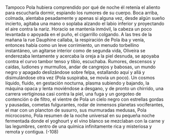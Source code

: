 Tampoco Pola hubiera comprendido por qué de noche él retenía el aliento
para escucharla dormir, espiando los rumores de su cuerpo. Boca arriba,
colmada, alentaba pesadamente y apenas si alguna vez, desde algún sueño
incierto, agitaba una mano o soplaba alzando el labio inferior y proyectando el
aire contra la nariz. Horacio se mantenía inmóvil, la cabeza un poco levantada o
apoyada en el puño, el cigarrillo colgando. A las tres de la mañana la rue
Dauphine callaba, la respiración de Pola iba y venía, entonces había como un
leve corrimiento, un menudo torbellino instantáneo, un agitarse interior como de
segunda vida, Oliveira se enderezaba lentamente y acercaba la oreja a la piel
desnuda, se apoyaba contra el curvo tambor tenso y tibio, escuchaba. Rumores,
descensos y caídas, ludiones y murmullos, andar de cangrejos y babosas, un
mundo negro y apagado deslizándose sobre felpa, estallando aquí y allá y
disimulándose otra vez (Pola suspiraba, se movía un poco). Un cosmos líquido,
fluido, en gestación nocturna, plasma subiendo y bajando, la máquina opaca y
lenta moviéndose a desgano, y de pronto un chirrido, una carrera vertiginosa
casi contra la piel, una fuga y un gorgoteo de contención o de filtro, el vientre de
Pola un cielo negro con estrellas gordas y pausadas, cometas fulgurantes, rodar
de inmensos planetas vociferantes, el mar con un plancton de susurro, sus
murmuradas medusas, Pola microcosmo, Pola resumen de la noche universal en
su pequeña noche fermentada donde el yoghourt y el vino blanco se mezclaban
con la carne y las legumbres, centro de una química infinitamente rica y
misteriosa y remota y contigua.
(-108)
